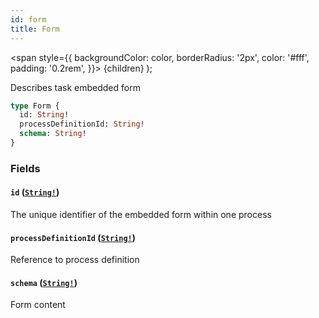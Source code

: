 ```yaml
---
id: form
title: Form
---
```


<span
style={{
      backgroundColor: color,
      borderRadius: '2px',
      color: '#fff',
      padding: '0.2rem',
    }}>
{children}
</span>
);

Describes task embedded form

```graphql
type Form {
  id: String!
  processDefinitionId: String!
  schema: String!
}
```

### Fields

#### `id` ([`String!`](/docs/reference/tasklist-api/scalars/string))

The unique identifier of the embedded form within one process

#### `processDefinitionId` ([`String!`](/docs/reference/tasklist-api/scalars/string))

Reference to process definition

#### `schema` ([`String!`](/docs/reference/tasklist-api/scalars/string))

Form content
